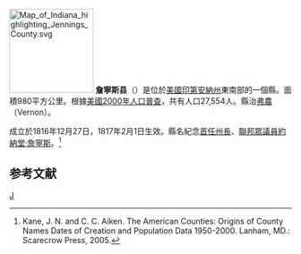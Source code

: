 {{noteTA
|T=zh-hans:詹宁斯县 (印第安纳州);zh-hk:詹寧斯縣 (印第安納州);zh-tw:詹寧斯郡 (印地安納州);
|G1=USState
}}

[[File:Map_of_Indiana_highlighting_Jennings_County.svg|150px]]
'''詹寧斯县'''（{{lang-en|Jennings County}}）是位於[[美國|美國]][[印第安納州|印第安納州]]東南部的一個縣。面積980平方公里。根據[[美國2000年人口普查|美國2000年人口普查]]，共有人口27,554人。縣治[[弗農_(印地安納州)|弗農]]（Vernon）。

成立於1816年12月27日，1817年2月1日生效。縣名紀念[[印地安納州州州長|首任州長]]、[[美國眾議院|聯邦眾議員]][[約納堂·詹寧斯|約納堂·詹寧斯]]。<ref>Kane, J. N. and C. C. Aiken. The American Counties: Origins of County Names Dates of Creation and Population Data 1950-2000. Lanham, MD.: Scarecrow Press, 2005.</ref>

==参考文献==
<div class="references-small">
<references />
</div>

{{印第安納州}}
{{詹寧斯縣 (印地安納州)}}

[[Category:印第安納州的縣|J]]